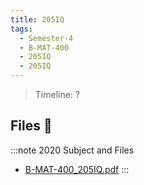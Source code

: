 ```yaml
---
title: 205IQ
tags:
  - Semester-4
  - B-MAT-400
  - 205IQ
  - 205IQ
---
```

> Timeline: ?


## Files 📂

:::note 2020 Subject and Files
- [B-MAT-400_205IQ.pdf](https://github.com/Studio-17/Epitech-Subjects/raw/main/Semester-4/B-MAT-400/205IQ/205IQ/B-MAT-400_205IQ.pdf)
:::


